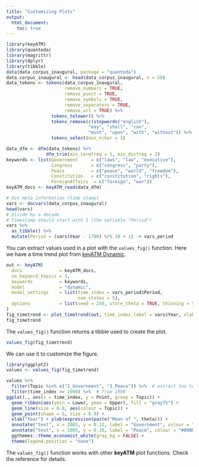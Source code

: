 ```yaml
---
title: "Customizing Plots"
output:
  html_document:
    toc: true
---
```



```r
library(keyATM)
library(quanteda)
library(magrittr)
library(dplyr)
library(tibble)
data(data_corpus_inaugural, package = "quanteda")
data_corpus_inaugural <- head(data_corpus_inaugural, n = 58)
data_tokens <- tokens(data_corpus_inaugural,
                      remove_numbers = TRUE,
                      remove_punct = TRUE,
                      remove_symbols = TRUE,
                      remove_separators = TRUE,
                      remove_url = TRUE) %>%
                 tokens_tolower() %>%
                 tokens_remove(c(stopwords("english"),
                               "may", "shall", "can",
                               "must", "upon", "with", "without")) %>%
                 tokens_select(min_nchar = 3)

data_dfm <- dfm(data_tokens) %>%
               dfm_trim(min_termfreq = 5, min_docfreq = 2)
keywords <- list(Government     = c("laws", "law", "executive"),
                 Congress       = c("congress", "party"),
                 Peace          = c("peace", "world", "freedom"),
                 Constitution   = c("constitution", "rights"),
                 ForeignAffairs  = c("foreign", "war"))
keyATM_docs <- keyATM_read(data_dfm)

# Get meta information (time stamp)
vars <- docvars(data_corpus_inaugural)
head(vars)
# Divide by a decade
# Timestamp should start with 1 (the variable "Period")
vars %>%
  as_tibble() %>%
  mutate(Period = (vars$Year - 1780) %/% 10 + 1) -> vars_period

```

You can extract values used in a plot with the `values_fig()` function.
Here we have a time trend plot from [keyATM Dynamic](keyATM_dynamic.html).
```r
out <- keyATM(
  docs              = keyATM_docs,
  no_keyword_topics = 3,
  keywords          = keywords,
  model             = "dynamic",
  model_settings    = list(time_index = vars_period$Period,
                           num_states = 5),
  options           = list(seed = 250, store_theta = TRUE, thinning = 5)
)
fig_timetrend <- plot_timetrend(out, time_index_label = vars$Year, xlab = "Year")
fig_timetrend
```

The `values_fig()` function returns a tibble used to create the plot.
```r
values_fig(fig_timetrend)
```

We can use it to customize the figure.
```r
library(ggplot2)
values <- values_fig(fig_timetrend)

values %>%
  filter(Topic %in% c("1_Government", "3_Peace")) %>%  # extract two topics
  filter(time_index >= 1900) %>%  # from 1900
ggplot(., aes(x = time_index, y = Point, group = Topic)) +
  geom_ribbon(aes(ymin = Lower, ymax = Upper), fill = "gray75") +
  geom_line(size = 0.8, aes(colour = Topic)) +
  geom_point(shape = 5, size = 0.9) +
  xlab("Year") + ylab(expression(paste("Mean of ", theta))) +
  annotate("text", x = 2005, y = 0.12, label = "Government", colour = "#F8766D") +
  annotate("text", x = 2005, y = 0.28, label = "Peace", colour = "#00BFC4") +
  ggthemes::theme_economist_white(gray_bg = FALSE) +
  theme(legend.position = "none")
```

The `values_fig()` function works with other **keyATM** plot functions. Check the reference for details.


